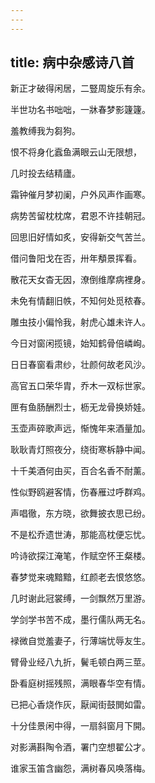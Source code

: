 ```yaml
---
---
---
```

title: 病中杂感诗八首
---



新正才破得闲居，二豎周旋乐有余。

半世功名书咄咄，一牀春梦影籧籧。

羞教缚我为芻狗。

恨不将身化蠧鱼满眼云山无限想，

几时投去结精廬。

霜钟催月梦初阑，户外风声作画寒。

病势苦留枕枕席，君恩不许挂朝冠。

回思旧好情如炙，安得新交气苦兰。

借问鲁阳戈在否，卅年頺景挥看。

散花天女杳无因，潦倒维摩病裡身。

未免有情翻旧帙，不知何处觅秾春。

雕虫技小偏怜我，射虎心雄未许人。

今日对窗闲揽镜，始知鹤骨倍嶙峋。

日日春窗看肃纱，壮颜何故老风沙。

高官五口荣华胄，乔木一双标世家。

匣有鱼肠酬烈士，枥无龙骨换娇娃。

玉壶声碎歌声远，惭愧年来酒量加。

耿耿青灯照夜分，绕街寒柝静中闻。

十千美酒何由买，百合名香不耐薰。

性似野鸥避客情，伤春雁过呼群鸡。

声唱徹，东方晓，欲舞披衣思已纷。

不是松乔遗世涛，那能高枕便忘忧。

吟诗欲探江淹笔，作赋空怀王粲楼。

春梦觉来魂黯黯，红颜老去恨悠悠。

几时谢此冠裳缚，一剑飘然万里游。

学剑学书苦不成，墨行儒队两无名。

䘵微自觉羞妻子，行薄端忧辱友生。

臂骨业经八九折，鬢毛顿白两三莖。

卧看庭树摇残照，满眼春华空有情。

已把心香烧作灰，厭闻街鼓閧如雷。

十分佳景闲中得，一扇斜窗月下開。

对影满斟陶令酒，署门空想翟公才。

谁家玉笛含幽怨，满树春风唤落梅。
